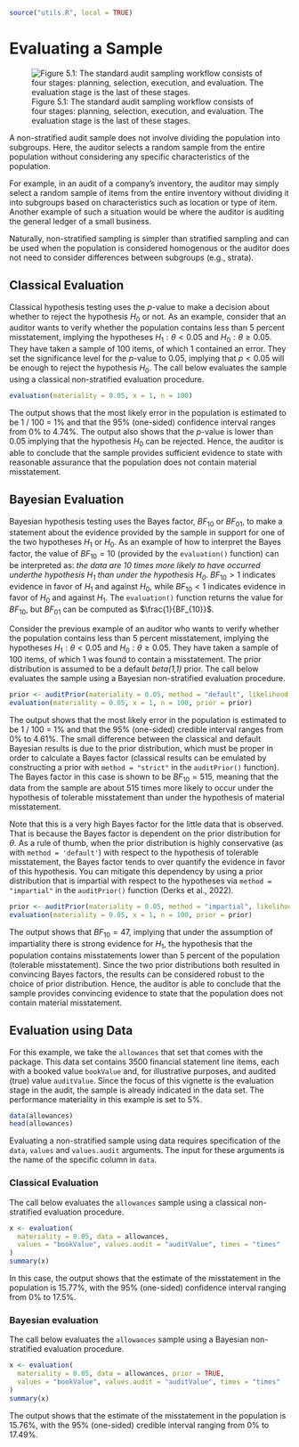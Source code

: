 ```r
source("utils.R", local = TRUE)
```

# Evaluating a Sample {#CHAPTER-5}

![Figure 5.1: The standard audit sampling workflow consists of four stages: planning, selection, execution, and evaluation. The evaluation stage is the last of these stages.](img/evaluation.png){fig-align="center"}

A non-stratified audit sample does not involve dividing the population into
subgroups. Here, the auditor selects a random sample from the entire population
without considering any specific characteristics of the population. 

For example, in an audit of a company's inventory, the auditor may simply select
a random sample of items from the entire inventory without dividing it into
subgroups based on characteristics such as location or type of item. Another
example of such a situation would be where the auditor is auditing the general
ledger of a small business.

Naturally, non-stratified sampling is simpler than stratified sampling and can
be used when the population is considered homogenous or the auditor does not
need to consider differences between subgroups (e.g., strata).

## Classical Evaluation

Classical hypothesis testing uses the *p*-value to make a decision about whether
to reject the hypothesis $H_0$ or not. As an example, consider that an auditor
wants to verify whether the population contains less than 5 percent misstatement,
implying the hypotheses $H_1:\theta<0.05$ and $H_0:\theta\geq0.05$. They have
taken a sample of 100 items, of which 1 contained an error. They set the
significance level for the *p*-value to 0.05, implying that $p < 0.05$ will be
enough to reject the hypothesis $H_0$. The call below evaluates the sample using
a classical non-stratified evaluation procedure.

```r
evaluation(materiality = 0.05, x = 1, n = 100)
```

The output shows that the most likely error in the population is estimated to be
1 / 100 = 1% and that the 95% (one-sided) confidence interval ranges from 0% to
4.74%. The output also shows that the *p*-value is lower than 0.05 implying that
the hypothesis $H_0$ can be rejected. Hence, the auditor is able to conclude
that the sample provides sufficient evidence to state with reasonable assurance
that the population does not contain material misstatement.

## Bayesian Evaluation

Bayesian hypothesis testing uses the Bayes factor, $BF_{10}$ or $BF_{01}$, to
make a statement about the evidence provided by the sample in support for one of
the two hypotheses $H_1$ or $H_0$. As an example of how to interpret the Bayes
factor, the value of $BF_{10} = 10$ (provided by the `evaluation()` function)
can be interpreted as: *the data are 10 times more likely to have occurred underthe hypothesis $H_1$ than under the hypothesis $H_0$*.
$BF_{10} > 1$ indicates evidence in favor of $H_1$ and against $H_0$, while
$BF_{10} < 1$ indicates evidence in favor of $H_0$ and against $H_1$. The
`evaluation()` function returns the value for $BF_{10}$, but $BF_{01}$ can be
computed as $\frac{1}{BF_{10}}$.

Consider the previous example of an auditor who wants to verify whether the
population contains less than 5 percent misstatement, implying the hypotheses
$H_1:\theta<0.05$ and $H_0:\theta\geq0.05$. They have taken a sample of 100
items, of which 1 was found to contain a misstatement. The prior distribution is
assumed to be a default *beta(1,1)* prior. The call below evaluates the sample
using a Bayesian non-stratified evaluation procedure.

```r
prior <- auditPrior(materiality = 0.05, method = "default", likelihood = "binomial")
evaluation(materiality = 0.05, x = 1, n = 100, prior = prior)
```

The output shows that the most likely error in the population is estimated to be
1 / 100 = 1% and that the 95% (one-sided) credible interval ranges from 0% to
4.61%. The small difference between the classical and default Bayesian results
is due to the prior distribution, which must be proper in order to calculate a
Bayes factor (classical results can be emulated by constructing a prior with
`method = "strict"` in the `auditPrior()` function). The Bayes factor in this
case is shown to be $BF_{10}=515$, meaning that the data from the sample are
about 515 times more likely to occur under the hypothesis of tolerable
misstatement than under the hypothesis of material misstatement.

Note that this is a very high Bayes factor for the little data that is observed.
That is because the Bayes factor is dependent on the prior distribution for
$\theta$. As a rule of thumb, when the prior distribution is highly conservative
(as with `method = 'default'`) with respect to the hypothesis of tolerable
misstatement, the Bayes factor tends to over quantify the evidence in favor of
this hypothesis. You can mitigate this dependency by using a prior distribution
that is impartial with respect to the hypotheses via `method = "impartial"` in
the `auditPrior()` function (Derks et al., 2022).

```r
prior <- auditPrior(materiality = 0.05, method = "impartial", likelihood = "binomial")
evaluation(materiality = 0.05, x = 1, n = 100, prior = prior)
```

The output shows that $BF_{10}=47$, implying that under the assumption of
impartiality there is strong evidence for $H_1$, the hypothesis that the
population contains misstatements lower than 5 percent of the population
(tolerable misstatement). Since the two prior distributions both resulted in
convincing Bayes factors, the results can be considered robust to the choice of
prior distribution. Hence, the auditor is able to conclude that the sample
provides convincing evidence to state that the population does not contain
material misstatement.

## Evaluation using Data

For this example, we take the `allowances` that set that comes with the package.
This data set contains 3500 financial statement line items, each with a booked
value `bookValue` and, for illustrative purposes, and audited (true) value
`auditValue`. Since the focus of this vignette is the evaluation stage in the
audit, the sample is already indicated in the data set. The performance
materiality in this example is set to 5%.

```r
data(allowances)
head(allowances)
```

Evaluating a non-stratified sample using data requires specification of the
`data`, `values` and `values.audit` arguments. The input for these arguments is
the name of the specific column in `data`.

### Classical Evaluation

The call below evaluates the `allowances` sample using a classical
non-stratified evaluation procedure.

```r
x <- evaluation(
  materiality = 0.05, data = allowances,
  values = "bookValue", values.audit = "auditValue", times = "times"
)
summary(x)
```

In this case, the output shows that the estimate of the misstatement in the
population is 15.77%, with the 95% (one-sided) confidence interval ranging from
0% to 17.5%.

### Bayesian evaluation

The call below evaluates the `allowances` sample using a Bayesian non-stratified
evaluation procedure.

```r
x <- evaluation(
  materiality = 0.05, data = allowances, prior = TRUE,
  values = "bookValue", values.audit = "auditValue", times = "times"
)
summary(x)
```

The output shows that the estimate of the misstatement in the population is
15.76%, with the 95% (one-sided) credible interval ranging from 0% to 17.49%.
